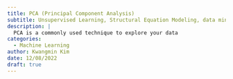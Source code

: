 ```yaml
---
title: PCA (Principal Component Analysis)
subtitle: Unsupervised Learning, Structural Equation Modeling, data mining
description: |
  PCA is a commonly used technique to explore your data
categories:
  - Machine Learning
author: Kwangmin Kim
date: 12/08/2022
draft: true
---
```

